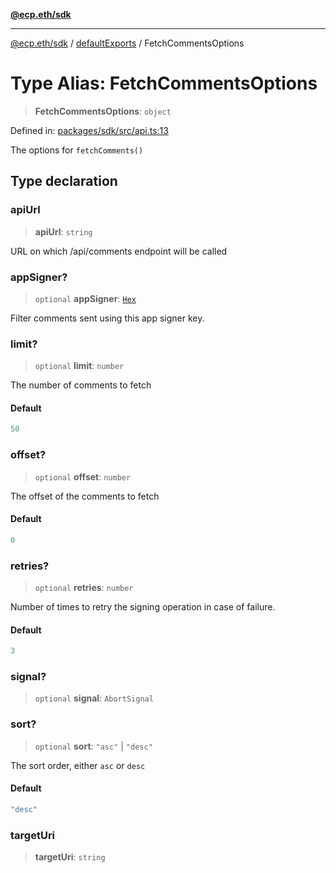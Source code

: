 [**@ecp.eth/sdk**](/sdk-reference/index.mdx)

***

[@ecp.eth/sdk](/sdk-reference/index.mdx) / [defaultExports](/sdk-reference/defaultExports/index.mdx) / FetchCommentsOptions

# Type Alias: FetchCommentsOptions

> **FetchCommentsOptions**: `object`

Defined in: [packages/sdk/src/api.ts:13](https://github.com/ecp-eth/comments-monorepo/blob/main/packages/sdk/src/api.ts#L13)

The options for `fetchComments()`

## Type declaration

### apiUrl

> **apiUrl**: `string`

URL on which /api/comments endpoint will be called

### appSigner?

> `optional` **appSigner**: [`Hex`](/sdk-reference/types/type-aliases/Hex.mdx)

Filter comments sent using this app signer key.

### limit?

> `optional` **limit**: `number`

The number of comments to fetch

#### Default

```ts
50
```

### offset?

> `optional` **offset**: `number`

The offset of the comments to fetch

#### Default

```ts
0
```

### retries?

> `optional` **retries**: `number`

Number of times to retry the signing operation in case of failure.

#### Default

```ts
3
```

### signal?

> `optional` **signal**: `AbortSignal`

### sort?

> `optional` **sort**: `"asc"` \| `"desc"`

The sort order, either `asc` or `desc`

#### Default

```ts
"desc"
```

### targetUri

> **targetUri**: `string`
